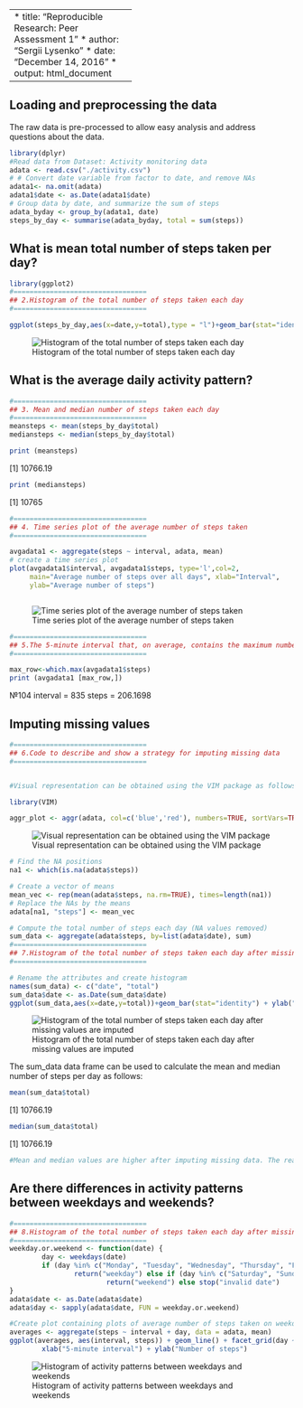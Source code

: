 
------------------------------
* title: "Reproducible Research: Peer Assessment 1"
* author: "Sergii Lysenko"
* date: "December 14, 2016"
* output: html_document

------------------------------

## Loading and preprocessing the data

The raw data is pre-processed to allow easy analysis and address questions about the data.

```{r}
library(dplyr)
#Read data from Dataset: Activity monitoring data
adata <- read.csv("./activity.csv")
# # Convert date variable from factor to date, and remove NAs
adata1<- na.omit(adata)
adata1$date <- as.Date(adata1$date)
# Group data by date, and summarize the sum of steps
adata_byday <- group_by(adata1, date)
steps_by_day <- summarise(adata_byday, total = sum(steps))
```

## What is mean total number of steps taken per day?

```{r}
library(ggplot2)
#=================================
## 2.Histogram of the total number of steps taken each day
#=================================

ggplot(steps_by_day,aes(x=date,y=total),type = "l")+geom_bar(stat="identity") + ylab("Daily Steps") + xlab("Date") + ggtitle("Histogram of total number of steps taken each day")

```
![Histogram of the total number of steps taken each day](instructions_fig/2.png) 

## What is the average daily activity pattern?

```{r}
#=================================
## 3. Mean and median number of steps taken each day
#=================================
meansteps <- mean(steps_by_day$total)
mediansteps <- median(steps_by_day$total)

print (meansteps)
```
[1] 10766.19
```{r}
print (mediansteps)
```
[1] 10765

```{r}
#=================================
## 4. Time series plot of the average number of steps taken
#=================================

avgadata1 <- aggregate(steps ~ interval, adata, mean)
# create a time series plot 
plot(avgadata1$interval, avgadata1$steps, type='l',col=2, 
     main="Average number of steps over all days", xlab="Interval", 
     ylab="Average number of steps")



```
![Time series plot of the average number of steps taken](instructions_fig/4.png) 

```{r}
#=================================
## 5.The 5-minute interval that, on average, contains the maximum number of steps 
#=================================

max_row<-which.max(avgadata1$steps)
print (avgadata1 [max_row,])

```
№104  interval = 835    steps = 206.1698

## Imputing missing values
```{r}
#=================================
## 6.Code to describe and show a strategy for imputing missing data 
#=================================


#Visual representation can be obtained using the VIM package as follows

library(VIM)

aggr_plot <- aggr(adata, col=c('blue','red'), numbers=TRUE, sortVars=TRUE, labels=names(adata), cex.axis=.7, gap=3, ylab=c("Histogram of missing data","Pattern"))
```
![Visual representation can be obtained using the VIM package](instructions_fig/6.png) 

```{r}
# Find the NA positions
na1 <- which(is.na(adata$steps))

# Create a vector of means
mean_vec <- rep(mean(adata$steps, na.rm=TRUE), times=length(na1))
# Replace the NAs by the means
adata[na1, "steps"] <- mean_vec

# Compute the total number of steps each day (NA values removed)
sum_data <- aggregate(adata$steps, by=list(adata$date), sum)
#=================================
## 7.Histogram of the total number of steps taken each day after missing values are imputed
#=================================

# Rename the attributes and create histogram
names(sum_data) <- c("date", "total")
sum_data$date <- as.Date(sum_data$date)
ggplot(sum_data,aes(x=date,y=total))+geom_bar(stat="identity") + ylab("Daily Steps") + xlab("Date") + ggtitle("Histogram of total number of steps taken each day (NA replaced by mean value)")
```

![Histogram of the total number of steps taken each day after missing values are imputed](instructions_fig/7.png) 

The sum_data data frame can be used to calculate the mean and median number of steps per day as follows:
```{r}
mean(sum_data$total)
```
[1] 10766.19
```{r}
median(sum_data$total)
```
[1] 10766.19

```{r}
#Mean and median values are higher after imputing missing data. The reason is that in the original data, there are some days with steps values NA for any interval
```



## Are there differences in activity patterns between weekdays and weekends?
```{r}

#=================================
## 8.Histogram of the total number of steps taken each day after missing values are imputed
#=================================
weekday.or.weekend <- function(date) {
        day <- weekdays(date)
        if (day %in% c("Monday", "Tuesday", "Wednesday", "Thursday", "Friday")) 
                return("weekday") else if (day %in% c("Saturday", "Sunday")) 
                        return("weekend") else stop("invalid date")
}
adata$date <- as.Date(adata$date)
adata$day <- sapply(adata$date, FUN = weekday.or.weekend)

#Create plot containing plots of average number of steps taken on weekdays and weekends.
averages <- aggregate(steps ~ interval + day, data = adata, mean)
ggplot(averages, aes(interval, steps)) + geom_line() + facet_grid(day ~ .) + 
        xlab("5-minute interval") + ylab("Number of steps")

```
![Histogram of activity patterns between weekdays and weekends](instructions_fig/8.png) 
